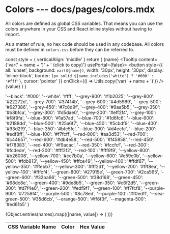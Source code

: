 
# Colors --- docs/pages/colors.mdx

All colors are defined as global CSS variables. That means you can use the colors anywhere in your CSS and React inline styles without having to import.

As a matter of rule, no hex code should be used in any codebase. All colors must be defined in `colors.css` before they can be referred to.

  const style = { verticalAlign: 'middle' }
  return (
    <tr>
      <td style={style}>{name}</td>
      <td>
        <Tooltip content={'var(' + name + ')' + ' (click to copy)'} usePortal={false}>
          <button
            style={{
              all: 'unset',
              background: `var(${name})`,
              width: '30px',
              height: '30px',
              display: 'inline-block',
              border: `1px solid ${name.includes('white') ? '#000' : '#fff'}`,
              cursor: 'pointer'
            }}
            onClick={() => Utils.copy('var(' + name + ')')}
          />
        </Tooltip>
      </td>
      <td style={style}>{value}</td>
    </tr>
  )
}

  '--black': '#000',
  '--white': '#fff',
  '--grey-900': '#1b2025',
  '--grey-800': '#22272d',
  '--grey-700': '#37414b',
  '--grey-600': '#4d5969',
  '--grey-500': '#627386',
  '--grey-450': '#7c8d9f',
  '--grey-400': '#9aa5b5',
  '--grey-350': '#b8bfca',
  '--grey-300': '#d5dae0',
  '--grey-200': '#eff2f4',
  '--grey-100': '#f8f9fa',
  '--blue-800': '#1a57ad',
  '--blue-700': '#1d6fc6',
  '--blue-600': '#2188dd',
  '--blue-500': '#25a6f7',
  '--blue-450': '#5cbdf9',
  '--blue-400': '#93d2f9',
  '--blue-350': '#bfe5fc',
  '--blue-300': '#d4ecfc',
  '--blue-200': '#edf8ff',
  '--blue-100': '#f7fcff',
  '--red-800': '#aa3d53',
  '--red-700': '#c44657',
  '--red-600': '#db4e58',
  '--red-500': '#f45858',
  '--red-450': '#f78383',
  '--red-400': '#f9acac',
  '--red-350': '#fccfcf',
  '--red-300': '#fcdede',
  '--red-200': '#fff2f2',
  '--red-100': '#fff9f9',
  '--yellow-800': '#b26008',
  '--yellow-700': '#cc7b0a',
  '--yellow-600': '#e59c0b',
  '--yellow-500': '#fdb813',
  '--yellow-450': '#ffce49',
  '--yellow-400': '#ffdf87',
  '--yellow-350': '#ffebb7',
  '--yellow-300': '#fff2d1',
  '--yellow-200': '#fff8ea',
  '--yellow-100': '#fffcf4',
  '--green-800': '#27915e',
  '--green-700': '#2ca565',
  '--green-600': '#32ba66',
  '--green-500': '#38d168',
  '--green-450': '#68dc8e',
  '--green-400': '#9de8b5',
  '--green-350': '#c6f2d5',
  '--green-300': '#d7f4e0',
  '--green-200': '#edf9f1',
  '--green-100': '#f7fcf8',
  '--purple-900': '#7258f4',
  '--purple-500': '#8c78ed',
  '--purple-100': '#f0edff',
  '--sea-green-500': '#35d6cb',
  '--orange-500': '#ff8f3f',
  '--magenta-500': '#ed61b5'
}

<table className="bp3-html-table bp3-html-table-bordered bp3-html-table-striped">
  <thead>
    <tr>
      <th>CSS Variable Name</th>
      <th>Color</th>
      <th>Hex Value</th>
    </tr>
  </thead>
  <tbody>
    {Object.entries(names).map(([name, value]) => (
      <ColorRow name={name} value={value} key={value} />
    ))}
  </tbody>
</table>
